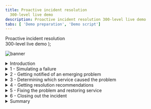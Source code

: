 ```yaml
---
title: Proactive incident resolution
  300-level live demo
description: Proactive incident resolution 300-level live demo
tabs: [ 'Demo preparation', 'Demo script']
---
```


  <span>
    Proactive incident resolution <br/> 300-level live demo
  </span> );

![banner](./images/proactive-incident-resolution-300-script-github-banner.jpg)

<span id="place1"></span>

<details>
<summary>Introduction</summary>
<br/>

In this demo, I’ll show you how Cloud Pak for Watson AIOps helps SREs and IT Ops proactively identify, diagnose, and resolve incidents across mission-critical workloads.

<br/>

You’ll see how: <br/><br/>
•	Watson AIOps intelligently correlates multiple disparate sources of information such as logs, metrics, events, tickets and topology; <br/>
•	All of this information is condensed and presented in actionable alerts instead of large quantities of unrelated alerts, and; <br/>
•	You can resolve a problem within seconds to minutes of being notified using Watson AIOps’ automation capabilities <br/>

<br/>

We will be using an application called Quote of the Day, which will serve as a proxy for any type of app. This is a content delivery app that serves up random quotations. The application is built on a microservices architecture, and the services are running on Kubernetes.

<br/>

(Printer-ready PDF of demo script <a href="./300-Incident-Resolution-Demo-Script.pdf" target="_blank" rel="noreferrer">here</a>)
<br/>

**[Go to top](#place1)**

</details>

<details>

<summary>1 - Simulating a failure</summary>

<br/>

| **1.1** | **Navigate to the Anomaly Generator and input sources** |
| :--- | :--- |
| **Narration** | To see how this all works, I’m going to generate an anomaly in our application. |
| **Action 1.1.1** | Navigate to the **Anomaly Generator**. |
| **Action 1.1.2** | Choose **Rating service failure**. <br/><br/> <img src="https://raw.githubusercontent.com/ibm-garage-tsa/platinum-demos/master/src/pages/300-watson-aiops-proactive-incident-resolution/images/quote-app.png" width="800" /> |
| **Action 1.1.3** | Click **Start**. |
 **Narration** | Without Watson AIOps, we would get all sorts of alerts and notifications from multiple sources when a problem occurs.<br/><br/>Prometheus would start firing alerts, but we would have to look at them manually to find out if they are related.<br/><br/>Same with ELK – we might see new types of logs or errors coming in, but again it’s time consuming to determine the relationship. Hundreds of logs are streaming in every minute, making it very difficult for a human to keep up with them.<br/><br/>As we’ll see in a moment, with Watson AIOps, all of this information gets correlated and presented all in one place. This includes recommendations for how to resolve the incident. We can take action directly from the notification and resolve the incident quickly. |
| **Action 1.1.4** | The anomaly generator will take a minute or so to start showing alerts in Slack.<br/><br/> While it is running, navigate to the various input sources: Prometheus and ELK. <br/><br/><img src="https://raw.githubusercontent.com/ibm-garage-tsa/platinum-demos/master/src/pages/300-watson-aiops-proactive-incident-resolution/images/prometheus.png" width="800" /> <br/><img src="https://raw.githubusercontent.com/ibm-garage-tsa/platinum-demos/master/src/pages/300-watson-aiops-proactive-incident-resolution/images/elastic.png" width="800" /> |

**[Go to top](#place1)**

</details>

<details>

<summary>2 - Getting notified of an emerging problem</summary>

<br/>

| **2.1** | **AIOps formats notification as story and adds affected services to it** |
| :--- | :--- |
| **Narration** | Notifications are now appearing in Slack. We’re using Slack in this demo, but Watson AIOps also integrates with Microsoft Teams.<br/><br/>Watson AIOps formats the notifications into a “story” using AI to correlate events, metrics, alerts, and logs. Each story brings together the various notifications for all the affected services by the same underlying issue. Imagine if each piece of data presented in the story was a separate notification – we’d quickly be inundated with alerts. <br/><br/>The story is like a home base for action when a problem arises. Instead of manually correlating things across multiple different tools, it’s all right here immediately when the notification is received. <br/><br/>In addition to providing a highly contextualized view of the incident, it enables us to jump in-context to other point tools to explore further details. This helps eliminate tool silos and helps us restore service faster.<br/><br/>This story is telling us there’s a problem with the Rating service, which is one of the microservices in our Quote of the Day application.<br/><br/>In the background, the AI has done the work for us and presents us with a curated view of relevant information. It shows which services are affected: the relevant events and alerts that are indicative of the symptoms of this problem; anomalies that Watson AIOps has found in the log files; and similar incidents that have occurred in the past so we can see how they were successfully resolved. We’ll explore each of these components in more detail. |
| **Action 2.1.1** | Story starts showing up in Slack. <br/><br/> <img src="https://raw.githubusercontent.com/ibm-garage-tsa/platinum-demos/master/src/pages/300-watson-aiops-proactive-incident-resolution/images/incident-title.png" width="800" /> |
| **Narration** | When this story first appeared, the only affected service was the Rating service.<br/><br/>Watson AIOps updates the stories in real time as more information comes in and gets correlated to this story. <br/><br/>So now we can see that in addition to Rating, the Web service is also affected. This is now even more critical since the Web service is the customer-facing front-end of the application, and we need to ensure that users can still access the app.<br/><br/>We need to find the root cause and fix this problem as quickly as possible. |
| **Action 2.1.2** | Additional affected services are added to the story. <br/><br/><img src="https://raw.githubusercontent.com/ibm-garage-tsa/platinum-demos/master/src/pages/300-watson-aiops-proactive-incident-resolution/images/component.png" width="800" /> |

**[Go to top](#place1)**

</details>

<details>

<summary>3 - Determining which service caused the problem</summary>

<br/>

| **3.1** | **Review the notification to learn about issue** |
| :--- | :--- |
| **Narration** | We need to find out where the issue began so we can prevent it from causing cascading failures across the components of the application.<br/><br/>Instead of having to go to Prometheus or another tool to look at the alerts, we can see them right here from the notification. Watson AIOps has determined that these events are related, and provides an explanation for how it determined the relationships. We can see that there are two groups of events based on related resources and the timing of the events. &nbsp; &nbsp; &nbsp; &nbsp; &nbsp; &nbsp; &nbsp; &nbsp; &nbsp; &nbsp; &nbsp; &nbsp; &nbsp; &nbsp; &nbsp; &nbsp; &nbsp; &nbsp; &nbsp; &nbsp; &nbsp; &nbsp; &nbsp; &nbsp; &nbsp; &nbsp; &nbsp; &nbsp; &nbsp; &nbsp; &nbsp; &nbsp; &nbsp; &nbsp; &nbsp; &nbsp; &nbsp; &nbsp; &nbsp; &nbsp; &nbsp; &nbsp; &nbsp; &nbsp; &nbsp; &nbsp; &nbsp; &nbsp; &nbsp; &nbsp; |
| **Action 3.1.1** | Scroll to the **Relevant events** section of the story. <br/><br/> <img src="https://raw.githubusercontent.com/ibm-garage-tsa/platinum-demos/master/src/pages/300-watson-aiops-proactive-incident-resolution/images/relevant-events.png" width="800" /> |
| **Narration** | We can inspect the grouped events right here, without searching for them in another tool.<br/><br/>It looks like the memory and CPU on the Rating service increased significantly. This is causing a significant slow-down in response time on both the Rating and Web services.<br/><br/>Based on this information, it seems that the Rating service is the source of the issue. But let’s get a bit more detail – this time from the log files. |
| **Action 3.1.2** | Click on the **View relevant events** button at the bottom of the notification.<br/><br/>A pop-up will appear with the grouped events. <br/><br/> <img src="https://raw.githubusercontent.com/ibm-garage-tsa/platinum-demos/master/src/pages/300-watson-aiops-proactive-incident-resolution/images/view-relevant-events.png" width="800" /> <br/><img src="https://raw.githubusercontent.com/ibm-garage-tsa/platinum-demos/master/src/pages/300-watson-aiops-proactive-incident-resolution/images/relevant-events-alerts.png" width="800" /> |
| **Narration** | Instead of needing to go to Kibana and manually sort through the hundreds or thousands of log entries that come in every minute, Watson AIOps has found several anomalies in the log files and presented them here. It trains on the log files of the application when it’s operating normally, and continually monitors for deviations from that baseline.<br/><br/>We can see that the anomalies are occurring on the Rating service, which fits with what we saw in the alerts. |
| **Action 3.1.3** | Scroll down past the alerts to show **Log anomaly**. <br/><br/> <img src="https://raw.githubusercontent.com/ibm-garage-tsa/platinum-demos/master/src/pages/300-watson-aiops-proactive-incident-resolution/images/rating-service.png" width="800" /> |
| **Narration** | Watson AIOps gives us additional context on the anomaly. In this case, the “unknown_error” anomaly is telling us that Watson AIOps has never seen this type of log before (hence the “unknown”) and that the log message indicates there is some type of error. Watson AIOps is not only looking at the statistical frequency of the type of log, but it is also using Natural Language Processing to analyze the content of the log message to give additional context (in this case that there’s likely an error).<br/><br/>Watson AIOps also explains why the anomaly was flagged. It expected to see zero (0) of this type of log, but it actually saw four (4).<br/><br/>Now we know that there is an unfamiliar log coming from the Rating service, and it’s indicating an error.<br/><br/>This further reinforces what we saw with the alerts -  it looks like the Rating service is likely the root cause of this problem. |
| **Action 3.1.4** | Click on **Show more**. <br/><br/> <img src="https://raw.githubusercontent.com/ibm-garage-tsa/platinum-demos/master/src/pages/300-watson-aiops-proactive-incident-resolution/images/anomaly.png" width="800" /> <br/><img src="https://raw.githubusercontent.com/ibm-garage-tsa/platinum-demos/master/src/pages/300-watson-aiops-proactive-incident-resolution/images/log-anomaly-1.png" width="500" /> |
| **Narration** | We can preview the log messages that caused Watson AIOps to find the anomaly. |
| **Action 3.1.5** | For the 'Unknown_error' anomaly, click on **Preview logs**. <br/> <br/> <img src="https://raw.githubusercontent.com/ibm-garage-tsa/platinum-demos/master/src/pages/300-watson-aiops-proactive-incident-resolution/images/preview-logs.png" width="500" /> <br/><img src="https://raw.githubusercontent.com/ibm-garage-tsa/platinum-demos/master/src/pages/300-watson-aiops-proactive-incident-resolution/images/log-preview.png" width="500" /> |

**[Go to top](#place1)**

</details>

<details>

<summary>4 - Getting resolution recommendations</summary>

<br/>

| **4.1** | **Watson AIOps searches similar incidents for recommendations** |
| :--- | :--- |
| **Narration** | Now that we understand a bit more about what’s going on, we need to focus on our main goal: resolving the incident as quickly as possible.<br/><br/>Watson AIOps also brings in similar incidents and information regarding how they were resolved. This enhances operational efficiency by leveraging institutional knowledge that may be time consuming to find otherwise.<br/><br/>Since the alerts seem to point to the Rating service as having the memory and CPU increases, we’ll search for incidents that happened with that service. |
| **Action 4.1.1** | Close the log anomaly pop-up. |
| **Action 4.1.2** | Click on the **Search similar incidents** button.<br/><br/> <img src="https://raw.githubusercontent.com/ibm-garage-tsa/platinum-demos/master/src/pages/300-watson-aiops-proactive-incident-resolution/images/search-similar-incidents.png" width="800" />
| **Action 4.1.3** | Type 'rating' into the search box.<br/><br/><img src="https://raw.githubusercontent.com/ibm-garage-tsa/platinum-demos/master/src/pages/300-watson-aiops-proactive-incident-resolution/images/search-similar-incidents-rating.png" width="400" />
| **Narration** | Watson AIOps found two similar incidents. The first one seems like what we’re experiencing: Rating service is overheating and slowing. Using Natural Language Processing, Watson AIOps  went through the comments on the incident and highlighted key relevant information for us, in this case that the incident was resolved by running a runbook.<br/><br/>If we can use the same runbook to resolve the current incident it will make our job that much easier and restore service even faster! |
| **Action 4.1.4** | Review the  **Search results** window.  <br/><br/><img src="https://raw.githubusercontent.com/ibm-garage-tsa/platinum-demos/master/src/pages/300-watson-aiops-proactive-incident-resolution/images/search-results.png" width="400" /> |
| **Narration** | The description for this incident sounds a lot like what we are observing right now. The Rating service is stressed, with increases in CPU, memory, and latency. It’s also affecting the Web service.<br/><br/>The comment says there is a runbook that resolved this issue. This is very useful information that may have taken a long time to find out just by searching or asking colleagues. Watson AIOps helped us find this info very quickly. |
| **Action 4.1.5** | Click on the link for the first similar incident **Rating service overheating and slowing**. It will open a window in GitLab.<br/><br/>If needed, sort comments **newest first**. <br/><br/><img src="https://raw.githubusercontent.com/ibm-garage-tsa/platinum-demos/master/src/pages/300-watson-aiops-proactive-incident-resolution/images/newest-first.png" width="800" /> |

**[Go to top](#place1)**

</details>

<details>

<summary>5 - Fixing the problem and restoring service</summary>

<br/>

| **5.1** | **View Event Manager to determine the root cause and fix the problem** |
| :--- | :--- |
| **Narration** | This is the Event Manager component of Watson AIOps. Here’s the event group that we’re working on. There are four events grouped together – these are the same ones we previewed earlier from the Slack notification. There’s additional detail here, including the likelihood of each event being the root cause of the overall issue and if there is a runbook associated with the event.<br/><br/>There are three events that occurred on the Rating service. They’re all rated as 99% likely to be the root cause - meaning that the Rating service is the source of the problem.<br/><br/>It also shows us that there’s a runbook associated with these events, which is what was mentioned in the GitLab incident comment. |
| **Action 5.1.1** | Navigate to **Event Manager** (formally known as NOI). |
| **Action 5.1.2** | Click **Events** in the sidebar menu. The top event should show a red circle (**critical**). <br/><br/><img src="https://raw.githubusercontent.com/ibm-garage-tsa/platinum-demos/master/src/pages/300-watson-aiops-proactive-incident-resolution/images/events2.png" width="800" /> |
| **Action 5.1.3** | Click the **Down** arrow to expand it. |
| **Narration** | Now we’ll execute the runbook that should resolve the underlying failure of the Rating service. That should fix the problem. |
| **Action 5.1.4** | Click on the second row to select it (**Summary** column: **Rating service Mem usage very high**). |
| **Action 5.1.5** | Click **Execute runbook**<br/><br/><img src="https://raw.githubusercontent.com/ibm-garage-tsa/platinum-demos/master/src/pages/300-watson-aiops-proactive-incident-resolution/images/events3.png" width="800" /> |
| **Action 5.1.6** | Click on **Start runbook**. <br/> <br/><img src="https://raw.githubusercontent.com/ibm-garage-tsa/platinum-demos/master/src/pages/300-watson-aiops-proactive-incident-resolution/images/runbook1.png" width="800" /> |
| **Action 5.1.7** | Click on **Run**. <br/><br/><img src="https://raw.githubusercontent.com/ibm-garage-tsa/platinum-demos/master/src/pages/300-watson-aiops-proactive-incident-resolution/images/runbook2.png" width="800" /> |
| **Narration** | To check that the runbook is fixing the problem, we can look at the health metrics in Instana. We’ll set the time period so we can see data from when the incident began until now.<br/><br/>We can see that the latency of the application started increasing when the problem began. Now that we’ve run the runbook, latency is going back down. This confirms that the runbook was successful. |
| **Action 5.1.8** | Navigate to **Instana**. (see image for **Action 5.1.10**, below) |
| **Action 5.1.9** | Click on the **Summary** tab. (see image for **Action 5.1.10**, below) |
| **Action 5.1.10** | Set the time period to **last 15 minutes**, and click on the **Live** button (you will be showing the latency before, during, and after the incident). <br/><br/><img src="https://raw.githubusercontent.com/ibm-garage-tsa/platinum-demos/master/src/pages/300-watson-aiops-proactive-incident-resolution/images/runbook-success.png" width="800" /> |

**[Go to top](#place1)**

</details>

<details>

<summary>6 - Closing out the incident</summary>

<br/>

| **6.1** | **Provide feedback on the runbook and close incident** |
| :--- | :--- |
| **Narration** | We can rate the runbook to preserve the information that it was successful – this will be helpful for the next person who comes along looking at this runbook, as well as feedback to the author of the runbook. <br/><br/>This enables a collaborative approach to organically improve incident resolution over time. As the system matures it can evolve into an increasingly automated self-healing system. |
| **Action 6.1.1** | Go back to the Runbook screen.<br/><br/>**Note:** If you navigated away from it, go back with these steps:<br/><br/>Automations -> Runbooks -> click on the three dots at the far right for the **Reset Rating Service** runbook -> Choose **View history** -> Click **Resume on most recent**. |
| **Action 6.1.2** | Scroll down to the bottom where there are stars/ratings. <br/><br/><img src="https://raw.githubusercontent.com/ibm-garage-tsa/platinum-demos/master/src/pages/300-watson-aiops-proactive-incident-resolution/images/runbook-worked.png" width="800" /> |
| **Narration** | Now we are ready to close out the incident. <br/><br/>We found the runbook because it was mentioned in the similar incident, so we want to preserve that information. To do so, we can click **add to story** and Watson AIOps adds a comment with the information about the similar incident.<br/><br/> This keeps all the information in one place so it’s easy to find later or if another similar incident occurs in the future. |
| **Action 6.1.3** | Navigate to **Slack**. |
| **Action 6.1.4** | Add details about the resolution by clicking the **Add to story** button. <br/><br/><img src="https://raw.githubusercontent.com/ibm-garage-tsa/platinum-demos/master/src/pages/300-watson-aiops-proactive-incident-resolution/images/search-results-story-695.png" width="800" /> |
| **Narration** | Now we will acknowledge the incident and mark it as closed. Watson AIOps archives all the information from the incident in the comments of the original message. So we can go back to it whenever needed to see exactly what happened and how it was fixed. |
| **Action 6.1.5** | At the bottom of the story notification, click **Acknowledge**. <br/><br/> <img src="https://raw.githubusercontent.com/ibm-garage-tsa/platinum-demos/master/src/pages/300-watson-aiops-proactive-incident-resolution/images/acknowledge.png" width="800" /> |
| **Action 6.1.6** | Choose **Keep in current channel** and **Closed**.<br/><br/> <img src="https://raw.githubusercontent.com/ibm-garage-tsa/platinum-demos/master/src/pages/300-watson-aiops-proactive-incident-resolution/images/closed.png" width="800" /> |
| **Action 6.1.7** | Optionally add a comment, such as 'Executed runbook to fix issue,' and then click  **Acknowledge**. |

**[Go to top](#place1)**

</details>

<details>

<summary>Summary</summary>

<br/>
In this demo we have demonstrated how Watson AIOps enables you to avoid business impacting outages by applying AI to data gathered from your existing disparate tools. It helps you quickly determine the root causes of a failure and proactively alleviates outages – therefore minimizing the business impact of these IT issues on revenue or client experience.<br/><br/>
The anomaly detection capabilities alerts you early to potential issues enabling the SRE take quick remedial actions. The intelligent event analytics examines logs, metrics, tickets and topology and provides a useful correlation that would otherwise be very challenging. Lastly, the AI-driven remediation based on recommendations of previous incidents accelerates problem resolution and significantly reduces the mean-time-to-repair.
<br/><br/>

**[Go to top](#place1)**

</details>
